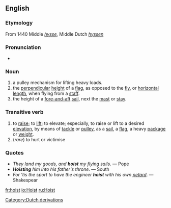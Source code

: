 ==English==
=== Etymology ===
From 1440 Middle {{E.}} ''[[hysse]]'', Middle Dutch ''[[hyssen]]''

=== Pronunciation ===
*{{IPA|/hɔɪst/}}

=== Noun ===
# a pulley mechanism for lifting heavy loads.
# the [[perpendicular]] [[height]] of a [[flag]], as opposed to the [[fly]], or [[horizontal]] [[length]], when flying from a [[staff]].
# the height of a [[fore-and-aft]] [[sail]], next the [[mast]] or [[stay]].

=== Transitive verb ===
# to [[raise]]; to [[lift]]; to elevate; especially, to raise or lift to a desired [[elevation]], by means of [[tackle]] or [[pulley]], as a [[sail]], a [[flag]], a heavy [[package]] or [[weight]].
# (''rare'') to hurt or victimise

===Quotes===
* ''They land my goods, and '''hoist''' my flying sails''. &mdash; Pope
* '''''Hoisting''' him into his father's throne''. &mdash; South
* ''For 'tis the sport to have the engineer '''hoist''' with his own [[petard]]''. &mdash; Shakespear
[[Category:Dutch derivations]]
[[fr:hoist]]
[[io:Hoist]]
[[ru:Hoist]]
